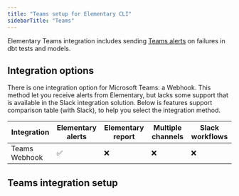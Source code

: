 ```yaml
---
title: "Teams setup for Elementary CLI"
sidebarTitle: "Teams"
---
```


Elementary Teams integration includes sending [Teams alerts](/oss/guides/alerts/send-teams-alerts) on failures in dbt tests and models.

## Integration options

There is one integration option for Microsoft Teams: a Webhook. This method let you receive alerts from Elementary, but lacks
some support that is available in the Slack integration solution.
Below is features support comparison table (with Slack), to help you select the integration method.

| Integration   | Elementary alerts | Elementary report | Multiple channels | Slack workflows |
| ------------- | ----------------- | ----------------- | ----------------- | --------------- |
| Teams Webhook | ✅                | ❌                | ❌                | ❌              |

## Teams integration setup

<Snippet file="setup-teams-integration.mdx" />
